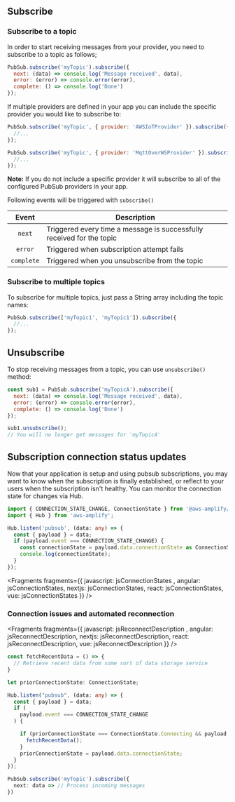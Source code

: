 ## Subscribe

### Subscribe to a topic

In order to start receiving messages from your provider, you need to subscribe to a topic as follows;

```javascript
PubSub.subscribe('myTopic').subscribe({
  next: (data) => console.log('Message received', data),
  error: (error) => console.error(error),
  complete: () => console.log('Done')
});
```

If multiple providers are defined in your app you can include the specific provider you would like to subscribe to:

```javascript
PubSub.subscribe('myTopic', { provider: 'AWSIoTProvider' }).subscribe({
  //...
});

PubSub.subscribe('myTopic', { provider: 'MqttOverWSProvider' }).subscribe({
  //...
});
```

<Callout>

**Note:** If you do not include a specific provider it will subscribe to all of the configured PubSub providers in your app.

</Callout>

Following events will be triggered with `subscribe()`

| Event | Description |
| :-: | --- |
| `next` | Triggered every time a message is successfully received for the topic |
| `error` | Triggered when subscription attempt fails |
| `complete` | Triggered when you unsubscribe from the topic |

### Subscribe to multiple topics

To subscribe for multiple topics, just pass a String array including the topic names:

```javascript
PubSub.subscribe(['myTopic1', 'myTopic1']).subscribe({
  //...
});
```

## Unsubscribe

To stop receiving messages from a topic, you can use `unsubscribe()` method:

```javascript
const sub1 = PubSub.subscribe('myTopicA').subscribe({
  next: (data) => console.log('Message received', data),
  error: (error) => console.error(error),
  complete: () => console.log('Done')
});

sub1.unsubscribe();
// You will no longer get messages for 'myTopicA'
```

## Subscription connection status updates

Now that your application is setup and using pubsub subscriptions, you may want to know when the subscription is finally established, or reflect to your users when the subscription isn't healthy. You can monitor the connection state for changes via Hub.

```typescript
import { CONNECTION_STATE_CHANGE, ConnectionState } from '@aws-amplify/pubsub';
import { Hub } from 'aws-amplify';

Hub.listen('pubsub', (data: any) => {
  const { payload } = data;
  if (payload.event === CONNECTION_STATE_CHANGE) {
    const connectionState = payload.data.connectionState as ConnectionState;
    console.log(connectionState);
  }
});
```


<Fragments fragments={{  javascript: jsConnectionStates , angular: jsConnectionStates, nextjs: jsConnectionStates, react: jsConnectionStates, vue: jsConnectionStates }} />

### Connection issues and automated reconnection


<Fragments fragments={{  javascript: jsReconnectDescription , angular: jsReconnectDescription, nextjs: jsReconnectDescription, react: jsReconnectDescription, vue: jsReconnectDescription }} />

```typescript
const fetchRecentData = () => {
  // Retrieve recent data from some sort of data storage service
}

let priorConnectionState: ConnectionState;

Hub.listen("pubsub", (data: any) => {
  const { payload } = data;
  if (
    payload.event === CONNECTION_STATE_CHANGE
  ) {

    if (priorConnectionState === ConnectionState.Connecting && payload.data.connectionState === ConnectionState.Connected) {
      fetchRecentData();
    }
    priorConnectionState = payload.data.connectionState;
  }
});

PubSub.subscribe('myTopic').subscribe({
  next: data => // Process incoming messages
})
```
